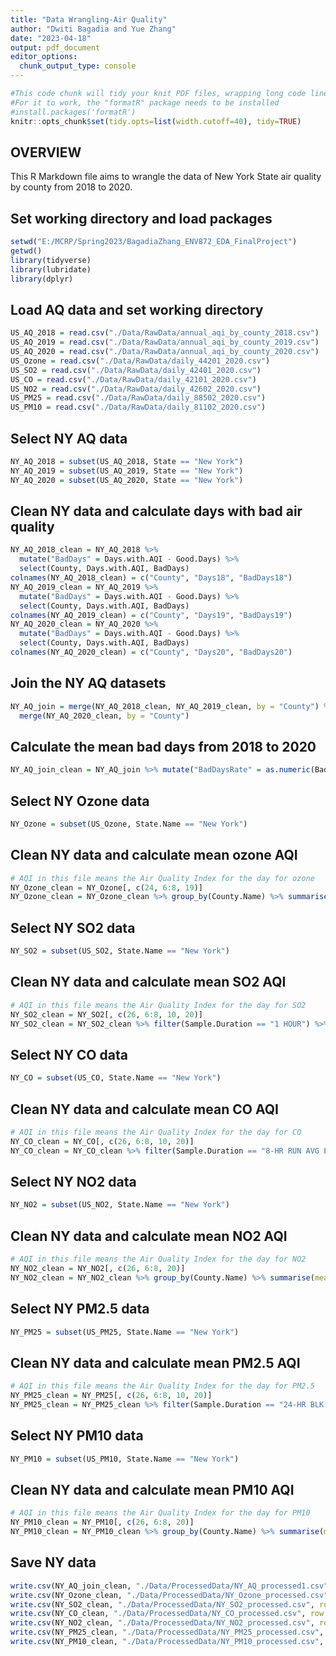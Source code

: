 ```yaml
---
title: "Data Wrangling-Air Quality"
author: "Dwiti Bagadia and Yue Zhang"
date: "2023-04-18"
output: pdf_document
editor_options: 
  chunk_output_type: console
---
```


```r
#This code chunk will tidy your knit PDF files, wrapping long code lines
#For it to work, the "formatR" package needs to be installed
#install.packages('formatR')
knitr::opts_chunk$set(tidy.opts=list(width.cutoff=40), tidy=TRUE)

```

## OVERVIEW

This R Markdown file aims to wrangle the data of New York State air quality by county from 2018 to 2020.


## Set working directory and load packages
```r
setwd("E:/MCRP/Spring2023/BagadiaZhang_ENV872_EDA_FinalProject")
getwd()
library(tidyverse)
library(lubridate)
library(dplyr)
```

## Load AQ data and set working directory
```r
US_AQ_2018 = read.csv("./Data/RawData/annual_aqi_by_county_2018.csv")
US_AQ_2019 = read.csv("./Data/RawData/annual_aqi_by_county_2019.csv")
US_AQ_2020 = read.csv("./Data/RawData/annual_aqi_by_county_2020.csv")
US_Ozone = read.csv("./Data/RawData/daily_44201_2020.csv")
US_SO2 = read.csv("./Data/RawData/daily_42401_2020.csv")
US_CO = read.csv("./Data/RawData/daily_42101_2020.csv")
US_NO2 = read.csv("./Data/RawData/daily_42602_2020.csv")
US_PM25 = read.csv("./Data/RawData/daily_88502_2020.csv")
US_PM10 = read.csv("./Data/RawData/daily_81102_2020.csv")

```

## Select NY AQ data
```r
NY_AQ_2018 = subset(US_AQ_2018, State == "New York")
NY_AQ_2019 = subset(US_AQ_2019, State == "New York")
NY_AQ_2020 = subset(US_AQ_2020, State == "New York")

```

## Clean NY data and calculate days with bad air quality
```r
NY_AQ_2018_clean = NY_AQ_2018 %>% 
  mutate("BadDays" = Days.with.AQI - Good.Days) %>% 
  select(County, Days.with.AQI, BadDays)
colnames(NY_AQ_2018_clean) = c("County", "Days18", "BadDays18")
NY_AQ_2019_clean = NY_AQ_2019 %>% 
  mutate("BadDays" = Days.with.AQI - Good.Days) %>% 
  select(County, Days.with.AQI, BadDays)
colnames(NY_AQ_2019_clean) = c("County", "Days19", "BadDays19")
NY_AQ_2020_clean = NY_AQ_2020 %>% 
  mutate("BadDays" = Days.with.AQI - Good.Days) %>% 
  select(County, Days.with.AQI, BadDays)
colnames(NY_AQ_2020_clean) = c("County", "Days20", "BadDays20")

```

## Join the NY AQ datasets
```r
NY_AQ_join = merge(NY_AQ_2018_clean, NY_AQ_2019_clean, by = "County") %>% 
  merge(NY_AQ_2020_clean, by = "County")

```

## Calculate the mean bad days from 2018 to 2020
```r
NY_AQ_join_clean = NY_AQ_join %>% mutate("BadDaysRate" = as.numeric(BadDays18 + BadDays19 + BadDays20)*100/as.numeric(Days18 + Days19 + Days20)) %>% select(County, BadDaysRate)

```

## Select NY Ozone data
```r
NY_Ozone = subset(US_Ozone, State.Name == "New York")

```

## Clean NY data and calculate mean ozone AQI
```r
# AQI in this file means the Air Quality Index for the day for ozone
NY_Ozone_clean = NY_Ozone[, c(24, 6:8, 19)]
NY_Ozone_clean = NY_Ozone_clean %>% group_by(County.Name) %>% summarise(meanOzone = mean(AQI))

```

## Select NY SO2 data
```r
NY_SO2 = subset(US_SO2, State.Name == "New York")

```

## Clean NY data and calculate mean SO2 AQI
```r
# AQI in this file means the Air Quality Index for the day for SO2
NY_SO2_clean = NY_SO2[, c(26, 6:8, 10, 20)]
NY_SO2_clean = NY_SO2_clean %>% filter(Sample.Duration == "1 HOUR") %>% group_by(County.Name) %>% summarise(meanSO2 = mean(AQI))

```

## Select NY CO data
```r
NY_CO = subset(US_CO, State.Name == "New York")

```

## Clean NY data and calculate mean CO AQI
```r
# AQI in this file means the Air Quality Index for the day for CO
NY_CO_clean = NY_CO[, c(26, 6:8, 10, 20)]
NY_CO_clean = NY_CO_clean %>% filter(Sample.Duration == "8-HR RUN AVG END HOUR") %>% group_by(County.Name) %>% summarise(meanCO = mean(AQI))

```

## Select NY NO2 data
```r
NY_NO2 = subset(US_NO2, State.Name == "New York")

```

## Clean NY data and calculate mean NO2 AQI
```r
# AQI in this file means the Air Quality Index for the day for NO2
NY_NO2_clean = NY_NO2[, c(26, 6:8, 20)]
NY_NO2_clean = NY_NO2_clean %>% group_by(County.Name) %>% summarise(meanNO2 = mean(AQI))

```

## Select NY PM2.5 data
```r
NY_PM25 = subset(US_PM25, State.Name == "New York")

```

## Clean NY data and calculate mean PM2.5 AQI
```r
# AQI in this file means the Air Quality Index for the day for PM2.5
NY_PM25_clean = NY_PM25[, c(26, 6:8, 10, 20)]
NY_PM25_clean = NY_PM25_clean %>% filter(Sample.Duration == "24-HR BLK AVG") %>% group_by(County.Name) %>% summarise(meanPM25 = mean(AQI))

```

## Select NY PM10 data
```r
NY_PM10 = subset(US_PM10, State.Name == "New York")

```

## Clean NY data and calculate mean PM10 AQI
```r
# AQI in this file means the Air Quality Index for the day for PM10 
NY_PM10_clean = NY_PM10[, c(26, 6:8, 20)]
NY_PM10_clean = NY_PM10_clean %>% group_by(County.Name) %>% summarise(meanPM10 = mean(AQI))

```

## Save NY data
```r
write.csv(NY_AQ_join_clean, "./Data/ProcessedData/NY_AQ_processed1.csv", row.names = FALSE)
write.csv(NY_Ozone_clean, "./Data/ProcessedData/NY_Ozone_processed.csv", row.names = FALSE)
write.csv(NY_SO2_clean, "./Data/ProcessedData/NY_SO2_processed.csv", row.names = FALSE)
write.csv(NY_CO_clean, "./Data/ProcessedData/NY_CO_processed.csv", row.names = FALSE)
write.csv(NY_NO2_clean, "./Data/ProcessedData/NY_NO2_processed.csv", row.names = FALSE)
write.csv(NY_PM25_clean, "./Data/ProcessedData/NY_PM25_processed.csv", row.names = FALSE)
write.csv(NY_PM10_clean, "./Data/ProcessedData/NY_PM10_processed.csv", row.names = FALSE)

```
